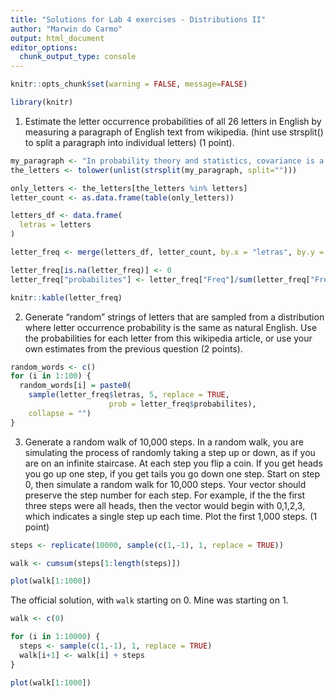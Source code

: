 ```yaml
---
title: "Solutions for Lab 4 exercises - Distributions II"
author: "Marwin do Carmo"
output: html_document
editor_options: 
  chunk_output_type: console
---
```


```r
knitr::opts_chunk$set(warning = FALSE, message=FALSE)
```

```r
library(knitr)
```

1. Estimate the letter occurrence probabilities of all 26 letters in English by measuring a paragraph of English text from wikipedia. (hint use strsplit() to split a paragraph into individual letters) (1 point).

```r
my_paragraph <- "In probability theory and statistics, covariance is a measure of the joint variability of two random variables.If the greater values of one variable mainly correspond with the greater values of the other variable, and the same holds for the lesser values (that is, the variables tend to show similar behavior), the covariance is positive. In the opposite case, when the greater values of one variable mainly correspond to the lesser values of the other, (that is, the variables tend to show opposite behavior), the covariance is negative. The sign of the covariance therefore shows the tendency in the linear relationship between the variables. The magnitude of the covariance is not easy to interpret because it is not normalized and hence depends on the magnitudes of the variables. The normalized version of the covariance, the correlation coefficient, however, shows by its magnitude the strength of the linear relation."
the_letters <- tolower(unlist(strsplit(my_paragraph, split="")))

```

```r
only_letters <- the_letters[the_letters %in% letters]
letter_count <- as.data.frame(table(only_letters))
```

```r

letters_df <- data.frame(
  letras = letters
)

letter_freq <- merge(letters_df, letter_count, by.x = "letras", by.y = "only_letters", all.x = TRUE)

letter_freq[is.na(letter_freq)] <- 0
letter_freq["probabilites"] <- letter_freq["Freq"]/sum(letter_freq["Freq"])

knitr::kable(letter_freq)

```

2. Generate “random” strings of letters that are sampled from a distribution where letter occurrence probability is the same as natural English. Use the probabilities for each letter from this wikipedia article, or use your own estimates from the previous question (2 points).

```r
random_words <- c()
for (i in 1:100) {
  random_words[i] = paste0(
    sample(letter_freq$letras, 5, replace = TRUE, 
                      prob = letter_freq$probabilites), 
    collapse = "")
}
```

3. Generate a random walk of 10,000 steps. In a random walk, you are simulating the process of randomly taking a step up or down, as if you are on an infinite staircase. At each step you flip a coin. If you get heads you go up one step, if you get tails you go down one step. Start on step 0, then simulate a random walk for 10,000 steps. Your vector should preserve the step number for each step. For example, if the the first three steps were all heads, then the vector would begin with 0,1,2,3, which indicates a single step up each time. Plot the first 1,000 steps. (1 point)


```r
steps <- replicate(10000, sample(c(1,-1), 1, replace = TRUE))

walk <- cumsum(steps[1:length(steps)])

plot(walk[1:1000])
```

The official solution, with `walk` starting on 0. Mine was starting on 1.

```r
walk <- c(0)

for (i in 1:10000) {
  steps <- sample(c(1,-1), 1, replace = TRUE)
  walk[i+1] <- walk[i] + steps
}

plot(walk[1:1000])
```
